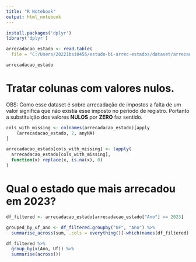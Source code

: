 ```yaml
---
title: "R Notebook"
output: html_notebook
---
```


```r
install.packages('dplyr')
library('dplyr')
```

```r

arrecadacao_estado <- read.table(
  file = "C:/Users/20221bsi0455/estudo-bi-arrec-estados/dataset/arrecadacao-estado.csv", fileEncoding="latin1", sep=";", dec=',', check.names=F)

arrecadacao_estado
```

# Tratar colunas com valores nulos.

OBS: Como esse dataset é sobre arrecadação de impostos a falta de um valor significa que não existia esse imposto no período de registro. Portanto a substituição dos valores **NULOS** por **ZERO** faz sentido.

```r
cols_with_missing <- colnames(arrecadacao_estado)[apply
    (arrecadacao_estado, 2, anyNA)
]

arrecadacao_estado[cols_with_missing] <- lapply(
  arrecadacao_estado[cols_with_missing],
  function(x) replace(x, is.na(x), 0)
)
```

# Qual o estado que mais arrecadou em 2023?

```r
df_filtered <- arrecadacao_estado[arrecadacao_estado["Ano"] == 2023]

grouped_by_uf_ano <- df_filtered.groupby("UF", "Ano") %>% 
  summarise_across(sum, .cols = everything()[-which(names(df_filtered) == "Mês")])

```

```r
df_filtered %>% 
  group_by(x(Ano, Uf)) %>%
  summarise(across())
```
